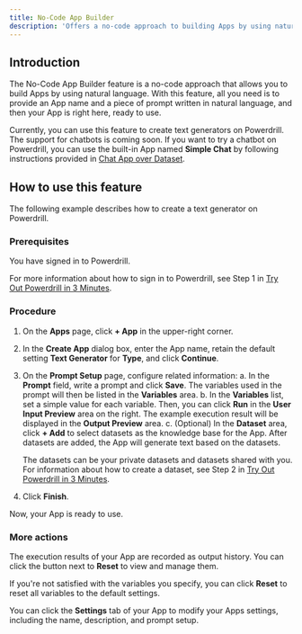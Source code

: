```yaml
---
title: No-Code App Builder
description: 'Offers a no-code approach to building Apps by using natural language'
---
```


## Introduction

The No-Code App Builder feature is a no-code approach that allows you to build Apps by using natural language. With this feature, all you need is to provide an App name and a piece of prompt written in natural language, and then your App is right here, ready to use. 

Currently, you can use this feature to create text generators on Powerdrill. The support for chatbots is coming soon. If you want to try a chatbot on Powerdrill, you can use the built-in App named **Simple Chat** by following instructions provided in [Chat App over Dataset](/features/chat-app).

## How to use this feature

The following example describes how to create a text generator on Powerdrill.

### Prerequisites

You have signed in to Powerdrill. 

For more information about how to sign in to Powerdrill, see Step 1 in [Try Out Powerdrill in 3 Minutes](/quick-start#step-1-sign-in-to-powerdrill).

### Procedure

1. On the **Apps** page, click **+ App** in the upper-right corner.
2. In the **Create App** dialog box, enter the App name, retain the default setting **Text Generator** for **Type**, and click **Continue**.
3. On the **Prompt Setup** page, configure related information:
    a. In the **Prompt** field, write a prompt and click **Save**. The variables used in the prompt will then be listed in the **Variables** area.
    b. In the **Variables** list, set a simple value for each variable. Then, you can click **Run** in the **User Input Preview** area on the right. The example execution result will be displayed in the **Output Preview** area.
    c. (Optional) In the **Dataset** area, click **+ Add** to select datasets as the knowledge base for the App. After datasets are added, the App will generate text based on the datasets.
    
    The datasets can be your private datasets and datasets shared with you. For information about how to create a dataset, see Step 2 in [Try Out Powerdrill in 3 Minutes](/quick-start#step-2-import-your-data).
    
4. Click **Finish**. 

Now, your App is ready to use.

### More actions

The execution results of your App are recorded as output history. You can click the button next to **Reset** to view and manage them.

If you're not satisfied with the variables you specify, you can click **Reset** to reset all variables to the default settings.

You can click the **Settings** tab of your App to modify your Apps settings, including the name, description, and prompt setup.

